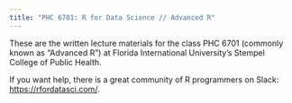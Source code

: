 ```yaml
---
title: "PHC 6701: R for Data Science // Advanced R"
---
```


These are the written lecture materials for the class PHC 6701 (commonly known as "Advanced R") at Florida International University's Stempel College of Public Health.

If you want help, there is a great community of R programmers on Slack: <https://rfordatasci.com/>.
